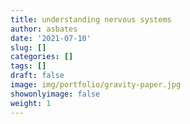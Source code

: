 ```yaml
---
title: understanding nervous systems
author: asbates
date: '2021-07-10'
slug: []
categories: []
tags: []
draft: false
image: img/portfolio/gravity-paper.jpg
showonlyimage: false
weight: 1
---
```

